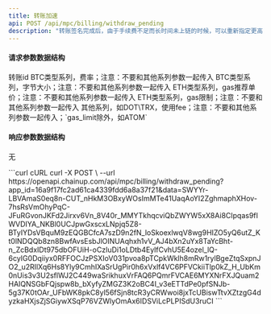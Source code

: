 ---
title: 转账加速
api: POST /api/mpc/billing/withdraw_pending
description: "转账签名完成后，由于手续费不足而长时间未上链的时候，可以重新指定更高额的手续费用加速上链"
---

#### 请求参数数据结构
<ParamField query="withdraw_id" type="integer" required>
    转账id
</ParamField>
<ParamField query="fee_rate" type="string">
   	BTC类型系列，费率；注意：不要和其他系列参数一起传入
</ParamField>
<ParamField query="size" type="string">
   	BTC类型系列，字节大小；注意：不要和其他系列参数一起传入
</ParamField>
<ParamField query="gas_price" type="string">
    ETH类型系列，gas推荐单价；注意：不要和其他系列参数一起传入
</ParamField>
<ParamField query="gas_limit" type="string">
   	ETH类型系列，gas限制；注意：不要和其他系列参数一起传入
</ParamField>
<ParamField query="fee" type="string">
    其他系列，如DOT\TRX，使用fee；注意：不要和其他系列参数一起传入；`gas_limit除外，如ATOM`
</ParamField>


#### 响应参数数据结构
无



<RequestExample>
  ```curl cURL
  curl -X POST \
  --url https://openapi.chainup.com/api/mpc/billing/withdraw_pending?app_id=16a9f17fc2ad61ca4339fdd6a8a37f21&data=SWYYr-LBVAmaS0eq8n-CUT_nHkM3OBxyWOsImMTe41UaqAoYI2ZghmaphXHov-7hsRsVmOhyPqC-JFuRGvonJKFd2Jirxv6Vn_8V40r_MMYTkhqcviQbZWYW5xX8Ai8CIpqas9fIWVDIYA_NKBl0UCJpwGxscxLNpjq5Z8-BTyIYDsVBquM9zEQGBCfcA7szD9n2fN_loSkoexlwqV8wg9HIZO5yQ6utZ_Kt0lNDQQb8zn8BwfAvsEsbJlOINUAqhxh1vV_AJ4bXn2uYx8TaYcBht-n_ZcBdxIDt975dbOFUiH-oCzIuDi1oLDtb4EylfCvhU5E4ozel_lQ-6cyIG0Dqiiyx0RFFOCJzPSXIoV031pvoa8pTCpkWklh8mRw1rylBgeZtqSxpnJO2_u2RIlXq6Hs8Yly9CmhIXaSrUgPir0h6xVxlf4VC6PFVCkiiTlp0kZ_H_UbKm0nUis3v3U2sflWJ2C449waSrikhuxVrFAQ6PQmrFVCAE6MYXNrFXJQuam2HAIQNSGbFQjspw8b_bXyfyZMGZ3K2oBC4I_v3eETTdPe0pfSNJb-5g37K0tOAr_UFbWK8pkC8yl56fSjn8tcR3yCRWwoi8jxTcUBiswTtvXZtzgG4dyzkaHXjsZjSGiywXSqP76VZWlyOmAx6IDSViLcPLPISdU3ruCI
  ```
</RequestExample>
